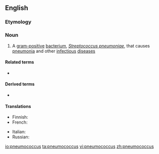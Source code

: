 ==English==

===Etymology===
{{confix|pneumo|coccus|lang=en}}

===Noun===
{{en-noun|pneumococci}}

# A [[gram-positive]] [[bacterium]], ''[[Streptococcus pneumoniae]]'', that causes [[pneumonia]] and other [[infectious]] [[disease]]s

====Related terms====
* {{l|en|coccus}}

====Derived terms====
* {{l|en|pneumococcal}}

====Translations====
{{trans-top|Streptococcus pneumoniae}}
* Finnish: {{t+|fi|pneumokokki}}
* French: {{t+|fr|pneumocoque|m}}
{{trans-mid}}
* Italian: {{t+|it|pneumococco|m}}
* Russian: {{t+|ru|пневмоко́кк|m}}
{{trans-bottom}}

[[io:pneumococcus]]
[[ta:pneumococcus]]
[[vi:pneumococcus]]
[[zh:pneumococcus]]